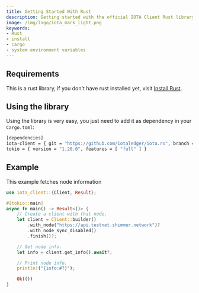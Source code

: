 ```yaml
---
title: Getting Started With Rust
description: Getting started with the official IOTA Client Rust library.
image: /img/logo/iota_mark_light.png
keywords:
- Rust
- install
- cargo
- system environment variables
---
```



## Requirements

This is a rust library, if you don't have rust installed yet, visit [Install Rust](https://www.rust-lang.org/tools/install).

## Using the library

Using the library is very easy, you just need to add it as dependency in your `Cargo.toml`:

```bash
[dependencies]
iota-client = { git = "https://github.com/iotaledger/iota.rs", branch = "develop" }
tokio = { version = "1.20.0", features = [ "full" ] }
```

## Example

This example fetches node information

```rust
use iota_client::{Client, Result};

#[tokio::main]
async fn main() -> Result<()> {
    // Create a client with that node.
    let client = Client::builder()
        .with_node("https://api.testnet.shimmer.network")?
        .with_node_sync_disabled()
        .finish()?;

    // Get node info.
    let info = client.get_info().await?;

    // Print node info.
    println!("{info:#?}");

    Ok(())
}
```